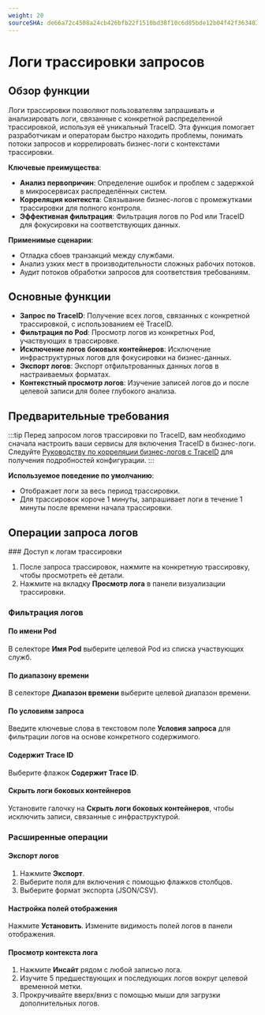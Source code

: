 ```yaml
---
weight: 20
sourceSHA: de66a72c4508a24cb426bfb22f1510bd38f10c6d85bde12b04f42f3634832da1
---
```


# Логи трассировки запросов

## Обзор функции

Логи трассировки позволяют пользователям запрашивать и анализировать логи, связанные с конкретной распределенной трассировкой, используя её уникальный TraceID. Эта функция помогает разработчикам и операторам быстро находить проблемы, понимать потоки запросов и коррелировать бизнес-логи с контекстами трассировки.

**Ключевые преимущества**:

- **Анализ первопричин**: Определение ошибок и проблем с задержкой в микросервисах распределённых систем.
- **Корреляция контекста**: Связывание бизнес-логов с промежутками трассировки для полного контроля.
- **Эффективная фильтрация**: Фильтрация логов по Pod или TraceID для фокусировки на соответствующих данных.

**Применимые сценарии**:

- Отладка сбоев транзакций между службами.
- Анализ узких мест в производительности сложных рабочих потоков.
- Аудит потоков обработки запросов для соответствия требованиям.

## Основные функции

- **Запрос по TraceID**: Получение всех логов, связанных с конкретной трассировкой, с использованием её TraceID.
- **Фильтрация по Pod**: Просмотр логов из конкретных Pod, участвующих в трассировке.
- **Исключение логов боковых контейнеров**: Исключение инфраструктурных логов для фокусировки на бизнес-данных.
- **Экспорт логов**: Экспорт отфильтрованных данных логов в настраиваемых форматах.
- **Контекстный просмотр логов**: Изучение записей логов до и после целевой записи для более глубокого анализа.

## Предварительные требования

:::tip
Перед запросом логов трассировки по TraceID, вам необходимо сначала настроить ваши сервисы для включения TraceID в бизнес-логи. Следуйте [Руководству по корреляции бизнес-логов с TraceID](../how_to/log_with_traceid.md) для получения подробностей конфигурации.
:::

**Используемое поведение по умолчанию**:

- Отображает логи за весь период трассировки.
- Для трассировок короче 1 минуты, запрашивает логи в течение 1 минуты после времени начала трассировки.

## Операции запроса логов

<Steps>
  ### Доступ к логам трассировки

  1. После запроса трассировок, нажмите на конкретную трассировку, чтобы просмотреть её детали.
  2. Нажмите на вкладку **Просмотр лога** в панели визуализации трассировки.

  ### Фильтрация логов

  #### По имени Pod

  В селекторе **Имя Pod** выберите целевой Pod из списка участвующих служб.

  #### По диапазону времени

  В селекторе **Диапазон времени** выберите целевой диапазон времени.

  #### По условиям запроса

  Введите ключевые слова в текстовом поле **Условия запроса** для фильтрации логов на основе конкретного содержимого.

  #### Содержит Trace ID

  Выберите флажок **Содержит Trace ID**.

  #### Скрыть логи боковых контейнеров

  Установите галочку на **Скрыть логи боковых контейнеров**, чтобы исключить записи, связанные с инфраструктурой.

  ### Расширенные операции

  #### Экспорт логов

  1. Нажмите **Экспорт**.
  2. Выберите поля для включения с помощью флажков столбцов.
  3. Выберите формат экспорта (JSON/CSV).

  #### Настройка полей отображения

  Нажмите **Установить**.
  Измените видимость полей логов в панели отображения.

  #### Просмотр контекста лога

  1. Нажмите **Инсайт** рядом с любой записью лога.
  2. Изучите 5 предшествующих и последующих логов вокруг целевой временной метки.
  3. Прокручивайте вверх/вниз с помощью мыши для загрузки дополнительных логов.
</Steps>
